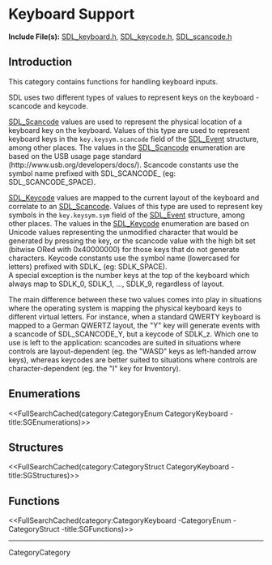 <!-- #master-page:CategoryTemplate -->
<!-- #master-date:Unknown-Date -->
<!-- format wiki -->
<!-- language en -->

= Keyboard Support =

'''Include File(s):'''  [http://hg.libsdl.org/SDL/file/default/include/SDL_keyboard.h SDL_keyboard.h], [http://hg.libsdl.org/SDL/file/default/include/SDL_keycode.h SDL_keycode.h], [http://hg.libsdl.org/SDL/file/default/include/SDL_scancode.h SDL_scancode.h]



== Introduction ==

This category contains functions for handling keyboard inputs.  

SDL uses two different types of values to represent keys on the keyboard - scancode and keycode.

[[SDL_Scancode]] values are used to represent the physical location of a keyboard key on the keyboard. Values of this type are used to represent keyboard keys in the <code>key.keysym.scancode</code> field of the [[SDL_Event]] structure, among other places. The values in the [[SDL_Scancode]] enumeration are based on the USB usage page standard (http://www.usb.org/developers/docs/).  Scancode constants use the symbol name prefixed with SDL_SCANCODE_ (eg: SDL_SCANCODE_SPACE). 

[[SDL_Keycode]] values are mapped to the current layout of the keyboard and correlate to an [[SDL_Scancode]]. Values of this type are used to represent key symbols in the <code>key.keysym.sym</code> field of the [[SDL_Event]] structure, among other places. The values in the [[SDL_Keycode]] enumeration are based on Unicode values representing the unmodified character that would be generated by pressing the key, or the scancode value with the high bit set (bitwise ORed with 0x40000000) for those keys that do not generate characters.  Keycode constants use the symbol name (lowercased for letters) prefixed with SDLK_ (eg: SDLK_SPACE).<br/>
A special exception is the number keys at the top of the keyboard which always map to SDLK_0, SDLK_1, ..., SDLK_9, regardless of layout.

The main difference between these two values comes into play in situations where the operating system is mapping the physical keyboard keys to different virtual letters. For instance, when a standard QWERTY keyboard is mapped to a German QWERTZ layout, the "Y" key will generate events with a scancode of SDL_SCANCODE_Y, but a keycode of SDLK_z. Which one to use is left to the application: scancodes are suited in situations where controls are layout-dependent (eg. the "WASD" keys as left-handed arrow keys), whereas keycodes are better suited to situations where controls are character-dependent (eg. the "I" key for '''I'''nventory).

== Enumerations ==
<<FullSearchCached(category:CategoryEnum CategoryKeyboard -title:SGEnumerations)>>

== Structures ==
<<FullSearchCached(category:CategoryStruct CategoryKeyboard -title:SGStructures)>>

== Functions ==
<<FullSearchCached(category:CategoryKeyboard -CategoryEnum -CategoryStruct -title:SGFunctions)>>

----
CategoryCategory
